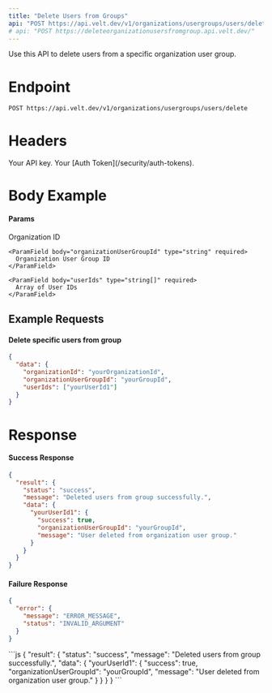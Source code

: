 ```yaml
---
title: "Delete Users from Groups"
api: "POST https://api.velt.dev/v1/organizations/usergroups/users/delete"
# api: "POST https://deleteorganizationusersfromgroup.api.velt.dev/"
---
```


Use this API to delete users from a specific organization user group.

# Endpoint

`POST https://api.velt.dev/v1/organizations/usergroups/users/delete`

# Headers

<ParamField header="x-velt-api-key" type="string" required>
  Your API key.
</ParamField>

<ParamField header="x-velt-auth-token" type="string" required>
  Your [Auth Token](/security/auth-tokens).
</ParamField>

# Body Example

#### Params

<ParamField body="data" type="object" required>
  <Expandable title="properties">
    <ParamField body="organizationId" type="string" required>
      Organization ID
    </ParamField>

    <ParamField body="organizationUserGroupId" type="string" required>
      Organization User Group ID
    </ParamField>

    <ParamField body="userIds" type="string[]" required>
      Array of User IDs
    </ParamField>
  </Expandable>
</ParamField>

## **Example Requests**

#### Delete specific users from group

```JSON
{
  "data": {
    "organizationId": "yourOrganizationId",
    "organizationUserGroupId": "yourGroupId",
    "userIds": ["yourUserId1"]
  }
}
```

# Response

#### Success Response

```JSON
{
  "result": {
    "status": "success",
    "message": "Deleted users from group successfully.",
    "data": {
      "yourUserId1": {
        "success": true,
        "organizationUserGroupId": "yourGroupId",
        "message": "User deleted from organization user group."
      }
    }
  }
}
```

#### Failure Response

```JSON
{
  "error": {
    "message": "ERROR_MESSAGE",
    "status": "INVALID_ARGUMENT"
  }
}
```

<ResponseExample>
```js
{
  "result": {
    "status": "success",
    "message": "Deleted users from group successfully.",
    "data": {
      "yourUserId1": {
        "success": true,
        "organizationUserGroupId": "yourGroupId",
        "message": "User deleted from organization user group."
      }
    }
  }
}
```
</ResponseExample>